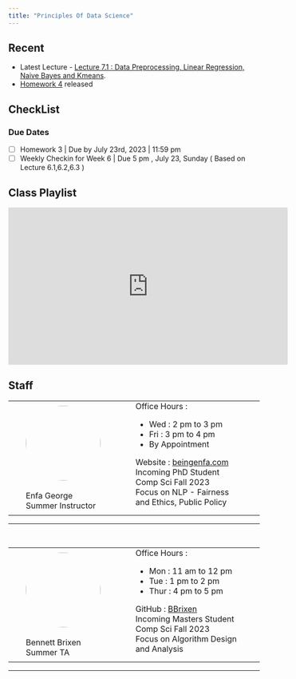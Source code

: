 ```yaml
---
title: "Principles Of Data Science"
---
```


:::{.callout-notice}
## Recent

- Latest Lecture - [Lecture 7.1 : Data Preprocessing, Linear Regression, Naive Bayes and Kmeans](Course_Content/Week_7/1/home.qmd).
- [Homework 4](Homework/4/HW.qmd) released 

::: 

## CheckList

### Due Dates

- [ ] Homework 3 | Due by July 23rd, 2023 | 11:59 pm
- [ ] Weekly Checkin for Week 6 | Due 5 pm , July 23, Sunday ( Based on Lecture 6.1,6.2,6.3 )

## Class Playlist

<iframe width="560" height="315" src="https://www.youtube.com/embed/videoseries?list=PLWuxUsazy5CxXr1GJsDgm3ANenzefAtvp" title="YouTube video player" frameborder="0" allow="accelerometer; autoplay; clipboard-write; encrypted-media; gyroscope; picture-in-picture; web-share" allowfullscreen></iframe>

## Staff 

<table class="noborder">
    <tr>
       <td style = "padding: 0 35px;">
            <img style= "vertical-align: middle;  width: 150px;  height: 150px;  border-radius: 50%;" src = "info/images/Enfa%20George.jpeg">
            <br> <br>
             Enfa George <br>
             Summer Instructor <br>
        </td>
        <td style = "padding: 0 35px;">
        Office Hours : 
        <ul>
        <li> Wed : 2 pm to 3 pm </li>
        <li> Fri : 3 pm to 4 pm </li>
        <li> By Appointment </li>
        </ul>
        Website : [beingenfa.com](https://www.beingenfa.com/)<br>
        Incoming PhD Student <br>
        Comp Sci Fall 2023 <br>
        Focus on NLP - Fairness and Ethics, Public Policy
        
        </td>   
    </tr>
</table>
<hr>
<br>

<table class="noborder">
    <tr>
       <td style = "padding: 0 35px;">
            <img style= "vertical-align: middle;  width: 150px;  height: 150px;  border-radius: 50%;" src = "info/images/bennett_brixen.png">
            <br> <br>
             Bennett Brixen <br>
             Summer TA<br>
        </td>
        <td style = "padding: 0 35px;">
        Office Hours : 
        <ul>
        <li> Mon : 11 am to 12 pm </li>
        <li> Tue : 1 pm to 2 pm </li>
        <li> Thur : 4 pm to 5 pm </li>
        </ul>
        GitHub : [BBrixen](https://github.com/BBrixen)<br>
        Incoming Masters Student <br>
        Comp Sci Fall 2023 <br>
        Focus on Algorithm Design and Analysis
        
        </td>   
    </tr>
</table>
<hr>
<br><br><br><br><br><br><br>
